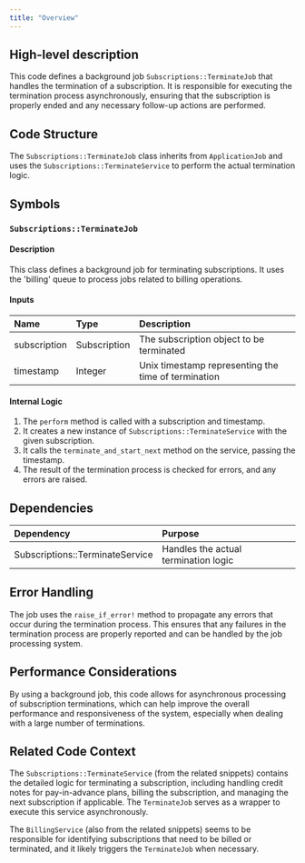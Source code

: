 ```yaml
---
title: "Overview"
---
```


## High-level description
This code defines a background job `Subscriptions::TerminateJob` that handles the termination of a subscription. It is responsible for executing the termination process asynchronously, ensuring that the subscription is properly ended and any necessary follow-up actions are performed.

## Code Structure
The `Subscriptions::TerminateJob` class inherits from `ApplicationJob` and uses the `Subscriptions::TerminateService` to perform the actual termination logic.

## Symbols

### `Subscriptions::TerminateJob`
#### Description
This class defines a background job for terminating subscriptions. It uses the 'billing' queue to process jobs related to billing operations.

#### Inputs
| Name | Type | Description |
|:-----|:-----|:------------|
| subscription | Subscription | The subscription object to be terminated |
| timestamp | Integer | Unix timestamp representing the time of termination |

#### Internal Logic
1. The `perform` method is called with a subscription and timestamp.
2. It creates a new instance of `Subscriptions::TerminateService` with the given subscription.
3. It calls the `terminate_and_start_next` method on the service, passing the timestamp.
4. The result of the termination process is checked for errors, and any errors are raised.

## Dependencies
| Dependency | Purpose |
|:-----------|:--------|
| Subscriptions::TerminateService | Handles the actual termination logic |

## Error Handling
The job uses the `raise_if_error!` method to propagate any errors that occur during the termination process. This ensures that any failures in the termination process are properly reported and can be handled by the job processing system.

## Performance Considerations
By using a background job, this code allows for asynchronous processing of subscription terminations, which can help improve the overall performance and responsiveness of the system, especially when dealing with a large number of terminations.

## Related Code Context
The `Subscriptions::TerminateService` (from the related snippets) contains the detailed logic for terminating a subscription, including handling credit notes for pay-in-advance plans, billing the subscription, and managing the next subscription if applicable. The `TerminateJob` serves as a wrapper to execute this service asynchronously.

The `BillingService` (also from the related snippets) seems to be responsible for identifying subscriptions that need to be billed or terminated, and it likely triggers the `TerminateJob` when necessary.